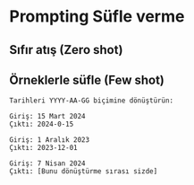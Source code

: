 # Prompting Süfle verme

## Sıfır atış (Zero shot)



## Örneklerle süfle (Few shot)


```text
Tarihleri YYYY-AA-GG biçimine dönüştürün:

Giriş: 15 Mart 2024
Çıktı: 2024-0-15

Giriş: 1 Aralık 2023
Çıktı: 2023-12-01

Giriş: 7 Nisan 2024
Çıktı: [Bunu dönüştürme sırası sizde]
```

